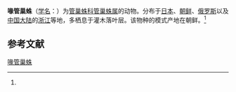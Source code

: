 {{Speciesbox
| name = 喙管巢蛛
| status = 
| status_system = 
| image = 
| genus = Clubiona
| species = rostrata
| authority = (Paik, 1985)<ref name='id14269'>{{cite web| url =http://www.bioinfo.cn/db05/BjdwSpecies.php?action=view&id=14269| title =喙管巢蛛| work =《中国动物物种编目数据库》| publisher =中国科学院微生物研究所| author =中国科学院动物研究所| accessdate =2009-04-28| deadurl =yes| archiveurl =https://web.archive.org/web/20160305000439/http://www.bioinfo.cn/db05/BjdwSpecies.php?action=view&id=14269| archivedate =2016-03-05}}</ref>
}}

'''喙管巢蛛'''（[[学名|学名]]：{{lang|la|''Clubiona rostrata''}}）为[[管巢蛛科|管巢蛛科]][[管巢蛛属|管巢蛛属]]的动物。分布于[[日本|日本]]、[[朝鲜|朝鲜]]、[[俄罗斯|俄罗斯]]以及[[中国大陆|中国大陆]]的[[浙江|浙江]]等地，多栖息于灌木落叶层。该物种的模式产地在朝鲜。<ref name='id14269'/>

== 参考文献 ==
{{reflist}}

{{Wikispecies|Clubiona rostrata}}
{{Taxonbar|from=Q2445713}}

[[Category:管巢蛛属|喙管巢蛛]]


{{蜘蛛小作品}}